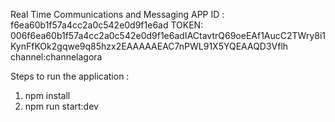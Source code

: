 Real Time Communications and Messaging
APP ID : f6ea60b1f57a4cc2a0c542e0d9f1e6ad
TOKEN: 006f6ea60b1f57a4cc2a0c542e0d9f1e6adIACtavtrQ69oeEAf1AucC2TWry8i1KynFfKOk2gqwe9q85hzx2EAAAAAEAC7nPWL91X5YQEAAQD3Vflh
channel:channelagora


Steps to run the application :

1) npm install
2) npm run start:dev
